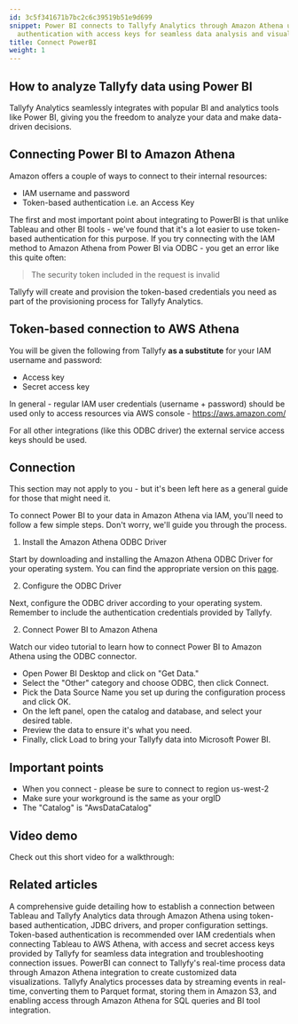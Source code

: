 ```yaml
---
id: 3c5f341671b7bc2c6c39519b51e9d699
snippet: Power BI connects to Tallyfy Analytics through Amazon Athena using token-based
  authentication with access keys for seamless data analysis and visualization capabilities.
title: Connect PowerBI
weight: 1
---
```


## How to analyze Tallyfy data using Power BI

Tallyfy Analytics seamlessly integrates with popular BI and analytics tools like Power BI, giving you the freedom to analyze your data and make data-driven decisions.

## Connecting Power BI to Amazon Athena

Amazon offers a couple of ways to connect to their internal resources:

* IAM username and password
* Token-based authentication i.e. an Access Key

The first and most important point about integrating to PowerBI is that unlike Tableau and other BI tools - we've found that it's a lot easier to use token-based authentication for this purpose. If you try connecting with the IAM method to Amazon Athena from Power BI via ODBC - you get an error like this quite often:

> The security token included in the request is invalid

Tallyfy will create and provision the token-based credentials you need as part of the provisioning process for Tallyfy Analytics.

## Token-based connection to AWS Athena

You will be given the following from Tallyfy **as a substitute** for your IAM username and password:

* Access key
* Secret access key

In general - regular IAM user credentials (username + password) should be used only to access resources via AWS console - https://aws.amazon.com/

For all other integrations (like this ODBC driver) the external service access keys should be used.

## Connection

This section may not apply to you - but it's been left here as a general guide for those that might need it.

To connect Power BI to your data in Amazon Athena via IAM, you'll need to follow a few simple steps. Don't worry, we'll guide you through the process.

1. Install the Amazon Athena ODBC Driver

Start by downloading and installing the Amazon Athena ODBC Driver for your operating system. You can find the appropriate version on this [page](https://docs.aws.amazon.com/athena/latest/ug/connect-with-odbc.html).

2. Configure the ODBC Driver

Next, configure the ODBC driver according to your operating system.  Remember to include the authentication credentials provided by Tallyfy.

2. Connect Power BI to Amazon Athena

Watch our video tutorial to learn how to connect Power BI to Amazon Athena using the ODBC connector.

- Open Power BI Desktop and click on "Get Data."
- Select the "Other" category and choose ODBC, then click Connect.
- Pick the Data Source Name you set up during the configuration process and click OK.
- On the left panel, open the catalog and database, and select your desired table.
- Preview the data to ensure it's what you need.
- Finally, click Load to bring your Tallyfy data into Microsoft Power BI.

## Important points

* When you connect - please be sure to connect to region us-west-2
* Make sure your workground is the same as your orgID
* The "Catalog" is "AwsDataCatalog"

## Video demo

Check out this short video for a walkthrough:

<lite-vimeo videoid="359564159"></lite-vimeo>


## Related articles
<CardGrid>
<LinkTitleCard header="<b>Tableau > Connect Tableau to Tallyfy</b>" href="/products/pro/integrations/analytics/tableau/how-can-i-connect-tableau-to-my-tallyfy-data/" > A comprehensive guide detailing how to establish a connection between Tableau and Tallyfy Analytics data through Amazon Athena using token-based authentication, JDBC drivers, and proper configuration settings. </LinkTitleCard>
<LinkTitleCard header="<b>Tableau > Troubleshoot issues</b>" href="/products/pro/integrations/analytics/tableau/how-to-troubleshoot-data-connection-issues-in-tallyfy/" > Token-based authentication is recommended over IAM credentials when connecting Tableau to AWS Athena, with access and secret access keys provided by Tallyfy for seamless data integration and troubleshooting connection issues. </LinkTitleCard>
<LinkTitleCard header="<b>Analytics > PowerBI</b>" href="/products/pro/integrations/analytics/powerbi/" > PowerBI can connect to Tallyfy's real-time process data through Amazon Athena integration to create customized data visualizations. </LinkTitleCard>
<LinkTitleCard header="<b>Analytics > How Tallyfy Analytics works</b>" href="/products/pro/integrations/analytics/how-does-tallyfy-analytics-process-my-data/" > Tallyfy Analytics processes data by streaming events in real-time, converting them to Parquet format, storing them in Amazon S3, and enabling access through Amazon Athena for SQL queries and BI tool integration. </LinkTitleCard>
</CardGrid>